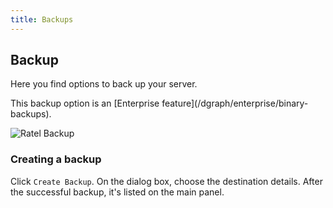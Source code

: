 ```yaml
---
title: Backups
---
```


## Backup

Here you find options to back up your server.

<Note>
  This backup option is an [Enterprise
  feature](/dgraph/enterprise/binary-backups).
</Note>

![Ratel Backup](/images/dgraph/ratel/ratel_backup.png)

### Creating a backup

Click `Create Backup`. On the dialog box, choose the destination details. After
the successful backup, it's listed on the main panel.
